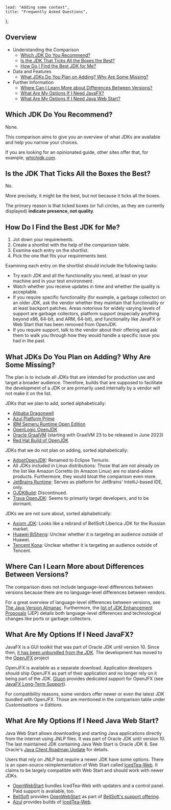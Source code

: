 
	lead: "Adding some context",
	title: "Frequently Asked Questions",
};

## Overview

-   Understanding the Comparison
    -   [Which JDK Do You Recommend?](#which-jdk-do-you-recommend)
    -   [Is the JDK That Ticks All the Boxes the Best?](#is-the-jdk-that-ticks-all-the-boxes-the-best)
    -   [How Do I Find the Best JDK for Me?](#how-do-i-find-the-best-jdk-for-me)
-   Data and Features
    -   [What JDKs Do You Plan on Adding? Why Are Some Missing?](#what-jdks-do-you-plan-on-adding-why-are-some-missing)
-   Further Information
    -   [Where Can I Learn More about Differences Between Versions?](#where-can-i-learn-more-about-differences-between-versions)
    -   [What Are My Options If I Need JavaFX?](#what-are-my-options-if-i-need-javafx)
    -   [What Are My Options If I Need Java Web Start?](#what-are-my-options-if-i-need-java-web-start)

## Which JDK Do You Recommend?

None.

This comparison aims to give you an overview of what JDKs are available and help you narrow your choices.

If you are looking for an opinionated guide, other sites offer that, for example, [whichjdk.com](https://whichjdk.com/).

## Is the JDK That Ticks All the Boxes the Best?

No.

More precisely, it might be the best, but not because it ticks all the boxes.

The primary reason is that ticked boxes (or full circles, as they are currently displayed) **indicate presence, not quality**.

## How Do I Find the Best JDK for Me?

1. Jot down your requirements.
2. Create a shortlist with the help of the comparison table.
3. Examine each entry on the shortlist.
4. Pick the one that fits your requirements best.

Examining each entry on the shortlist should include the following tasks:

-   Try each JDK and all the functionality you need, at least on your machine and in your test environment.
-   Watch whether you receive updates in time and whether the quality is acceptable.
-   If you require specific functionality (for example, a garbage collector) on an older JDK, ask the vendor whether they maintain that functionality or at least backport patches. Areas notorious for widely varying levels of support are garbage collectors, platform support (especially anything beyond x86, 64-bit, and ARM, 64-bit), and functionality like JavaFX or Web Start that has been removed from OpenJDK.
-   If you require support, talk to the vendor about their offering and ask them to walk you through how they would handle a specific issue you had in the past.

## What JDKs Do You Plan on Adding? Why Are Some Missing?

The plan is to include all JDKs that are intended for production use and target a broader audience. Therefore, builds that are supposed to facilitate the development of a JDK or are primarily used internally by a vendor will not make it on the list.

JDKs that we plan to add, sorted alphabetically:

-   [Alibaba Dragonwell](https://dragonwell-jdk.io/)
-   [Azul Platform Prime](https://www.azul.com/downloads/)
-   [IBM Semeru Runtime Open Edition](https://developer.ibm.com/languages/java/semeru-runtimes/)
-   [OpenLogic OpenJDK](https://www.openlogic.com/openjdk-downloads)
-   [Oracle GraalVM](https://www.graalvm.org/) (starting with GraalVM 23 to be released in June 2023)
-   [Red Hat Build of OpenJDK](https://developers.redhat.com/products/openjdk/download)

JDKs that we do not plan on adding, sorted alphabetically:

-   [AdoptOpenJDK](https://adoptopenjdk.net/): Renamed to Eclipse Temurin.
-   All JDKs included in Linux distributions: Those that are not already on the list like Amazon Corretto (in Amazon Linux) are no stand-alone products. Furthermore, they would bloat the comparison even more.
-   [JetBrains Runtime](https://github.com/JetBrains/JetBrainsRuntime): Serves as platform for JetBrains' IntelliJ-based IDE, only.
-   [OJDKBuild](https://github.com/ojdkbuild/ojdkbuild): Discontinued.
-   [Trava OpenJDK](https://github.com/TravaOpenJDK): Seems to primarily target developers, and to be dormant.

JDKs we are not sure about, sorted alphabetically:

-   [Axiom JDK](https://axiomjdk.ru/): Looks like a rebrand of BellSoft Liberica JDK for the Russian market.
-   [Huawei BiSheng](https://www.openeuler.org/en/other/projects/bishengjdk/): Unclear whether it is targeting an audience outside of Huawei.
-   [Tencent Kona](https://github.com/Tencent/): Unclear whether it is targeting an audience outside of Tencent.

## Where Can I Learn More about Differences Between Versions?

The comparison does not include language-level differences between versions because there are no language-level differences between vendors.

For a great overview of language-level differences between versions, see [The Java Version Almanac](https://javaalmanac.io/). Furthermore, the [list of JDK Enhancement Proposals](https://openjdk.org/jeps/0) (JEP) details both language-level differences and technological changes like ports or garbage collectors.

## What Are My Options If I Need JavaFX?

JavaFX is a GUI toolkit that was part of Oracle JDK until version 10. Since then, [it has been unbundled from the JDK](https://blogs.oracle.com/java/post/the-future-of-javafx-and-other-java-client-roadmap-updates). The development has moved to the [OpenJFX](https://openjfx.io/) project

OpenJFX is available as a separate download. Application developers should ship OpenJFX as part of their application and no longer rely on it being part of the JDK. [Gluon](https://gluonhq.com/) provides dedicated support for OpenJFX (see [JavaFX Long-Term Support](https://gluonhq.com/services/javafx-support/)).

For compatibility reasons, some vendors offer newer or even the latest JDK bundled with OpenJFX. Those are mentioned in the comparison table under _Customisations_ → _Editions_.

## What Are My Options If I Need Java Web Start?

Java Web Start allows downloading and starting Java applications directly from the internet using JNLP files. It was part of Oracle JDK until version 10. The last maintained JDK containing Java Web Start is Oracle JDK 8. See Oracle's [Java Client Roadmap Update](https://www.oracle.com/technetwork/java/javase/javaclientroadmapupdatev2020may-6548840.pdf) for details.

Users that rely on JNLP but require a newer JDK have some options. There is an open-source reimplementation of Web Start called [IcedTea-Web](https://github.com/AdoptOpenJDK/IcedTea-Web). It claims to be largely compatible with Web Start and should work with newer JDKs.

-   [OpenWebStart](https://openwebstart.com/) bundles IcedTea-Web with updaters and a control panel. Paid support is available, too.
-   [BellSoft](https://bell-sw.com/) provides [OpenWebStart](https://openwebstart.com/) as part of [BellSoft's support offering](https://bell-sw.com/support/).
-   [Azul](https://azul.com/) provides builds of [IcedTea-Web](https://www.azul.com/products/components/icedtea-web/).

